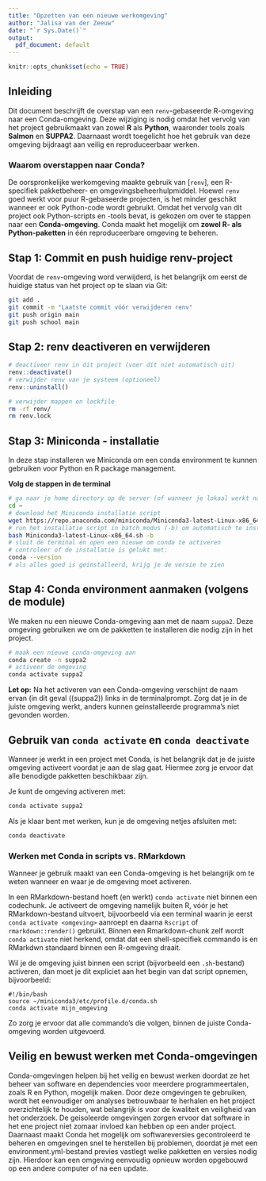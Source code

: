 ```yaml
---
title: "Opzetten van een nieuwe werkomgeving"
author: "Jalisa van der Zeeuw"
date: "`r Sys.Date()`"
output:
  pdf_document: default
---
```


```r
knitr::opts_chunk$set(echo = TRUE)
```

## Inleiding
Dit document beschrijft de overstap van een `renv`-gebaseerde R-omgeving naar een Conda-omgeving. Deze wijziging is nodig omdat het vervolg van het project gebruikmaakt van zowel **R** als **Python**, waaronder tools zoals **Salmon** en **SUPPA2**. Daarnaast wordt toegelicht hoe het gebruik van deze omgeving bijdraagt aan veilig en reproduceerbaar werken.

### Waarom overstappen naar Conda?
De oorspronkelijke werkomgeving maakte gebruik van [`renv`], een R-specifiek pakketbeheer- en omgevingsbeheerhulpmiddel. Hoewel `renv` goed werkt voor puur R-gebaseerde projecten, is het minder geschikt wanneer er ook Python-code wordt gebruikt.
Omdat het vervolg van dit project ook Python-scripts en -tools bevat, is gekozen om over te stappen naar een **Conda-omgeving**. Conda maakt het mogelijk om **zowel R- als Python-paketten** in één reproduceerbare omgeving te beheren.

## Stap 1: Commit en push huidige renv-project
Voordat de `renv`-omgeving word verwijderd, is het belangrijk om eerst de huidige status van het project op te slaan via Git:

```bash
git add .
git commit -m "Laatste commit vóór verwijderen renv"
git push origin main
git push school main
```

## Stap 2: renv deactiveren en verwijderen
```r
# deactiveer renv in dit project (voer dit niet automatisch uit)
renv::deactivate()
# verwijder renv van je systeem (optioneel)
renv::uninstall()
```

```bash
# verwijder mappen en lockfile
rm -rf renv/
rm renv.lock
```

## Stap 3: Miniconda - installatie
In deze stap installeren we Miniconda om een conda environment te kunnen gebruiken voor Python en R package management.

**Volg de stappen in de terminal**
```bash
# ga naar je home directory op de server (of wanneer je lokaal werkt naar de hoofdmap van het project)
cd ~
# download het Miniconda installatie script
wget https://repo.anaconda.com/miniconda/Miniconda3-latest-Linux-x86_64.sh
# run het installatie script in batch modus (-b) om automatisch te installeren
bash Miniconda3-latest-Linux-x86_64.sh -b
# sluit de terminal en open een nieuwe om conda te activeren
# controleer of de installatie is gelukt met:
conda --version
# als alles goed is geinstalleerd, krijg je de versie te zien
```

## Stap 4: Conda environment aanmaken (volgens de module)
We maken nu een nieuwe Conda-omgeving aan met de naam `suppa2`. Deze omgeving gebruiken we om de pakketten te installeren die nodig zijn in het project.
```bash
# maak een nieuwe conda-omgeving aan
conda create -n suppa2 
# activeer de omgeving
conda activate suppa2
```

**Let op:** Na het activeren van een Conda-omgeving verschijnt de naam ervan (in dit geval ((suppa2)) links in de terminalprompt.
Zorg dat je in de juiste omgeving werkt, anders kunnen geinstalleerde programma's niet gevonden worden.


## Gebruik van `conda activate` en `conda deactivate`
Wanneer je werkt in een project met Conda, is het belangrijk dat je de juiste omgeving activeert voordat je aan de slag gaat. Hiermee zorg je ervoor dat alle benodigde pakketten beschikbaar zijn.

Je kunt de omgeving activeren met:
```bash
conda activate suppa2
```
Als je klaar bent met werken, kun je de omgeving netjes afsluiten met:
```bash
conda deactivate
```

### Werken met Conda in scripts vs. RMarkdown
Wanneer je gebruik maakt van een Conda-omgeving is het belangrijk om te weten wanneer en waar je de omgeving moet activeren. 

In een RMarkdown-bestand hoeft (en werkt) `conda activate` niet binnen een codechunk. Je activeert de omgeving namelijk buiten R, vóór je het RMarkdown-bestand uitvoert, bijvoorbeeld via een terminal waarin je eerst `conda activate <omgeving>` aanroept en daarna `Rscript` of `rmarkdown::render()` gebruikt. Binnen een Rmarkdown-chunk zelf wordt `conda activate` niet herkend, omdat dat een shell-specifiek commando is en RMarkdwn standaard binnen een R-omgeving draait.

Wil je de omgeving juist binnen een script (bijvorbeeld een `.sh`-bestand) activeren, dan moet je dit expliciet aan het begin van dat script opnemen, bijvoorbeeld:

```
#!/bin/bash
source ~/miniconda3/etc/profile.d/conda.sh
conda activate mijn_omgeving
```
Zo zorg je ervoor dat alle commando's die volgen, binnen de juiste Conda-omgeving worden uitgevoerd. 

## Veilig en bewust werken met Conda-omgevingen
Conda-omgevingen helpen bij het veilig en bewust werken doordat ze het beheer van software en dependencies voor meerdere programmeertalen, zoals R en Python, mogelijk maken. Door deze omgevingen te gebruiken, wordt het eenvoudiger om analyses betrouwbaar te herhalen en het project overzichtelijk te houden, wat belangrijk is voor de kwaliteit en veiligheid van het onderzoek. De geisoleerde omgevingen zorgen ervoor dat software in het ene project niet zomaar invloed kan hebben op een ander project. Daarnaast maakt Conda het mogelijk om softwareversies gecontroleerd te beheren en omgevingen snel te herstellen bij problemen, doordat je met een environment.yml-bestand previes vastlegt welke pakketten en versies nodig zijn. Hierdoor kan een omgeving eenvoudig opnieuw worden opgebouwd op een andere computer of na een update.
